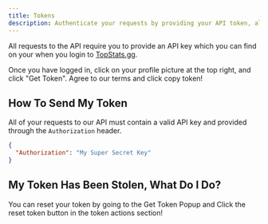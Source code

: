 ```yaml
---
title: Tokens
description: Authenticate your requests by providing your API token, all tokens are handed out on TopStats.gg after logging in.
---
```


All requests to the API require you to provide an API key which you can find on your when you login to [TopStats.gg](https://topstats.gg).

Once you have logged in, click on your profile picture at the top right, and click "Get Token". Agree to our terms and click copy token!


## How To Send My Token
All of your requests to our API must contain a valid API key and provided through the `Authorization` header.

```json
{
  "Authorization": "My Super Secret Key"
}
```

## My Token Has Been Stolen, What Do I Do?
You can reset your token by going to the Get Token Popup and Click the reset token button in the token actions section!
